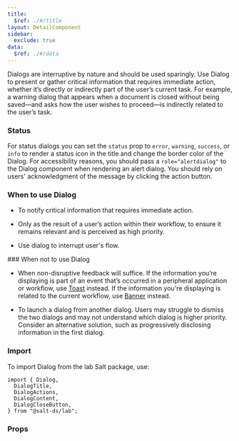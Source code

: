 ```yaml
---
title:
  $ref: ./#/title
layout: DetailComponent
sidebar:
  exclude: true
data:
  $ref: ./#/data
---
```


Dialogs are interruptive by nature and should be used sparingly. Use Dialog to present or gather critical information that requires immediate action, whether it’s directly or indirectly part of the user’s current task. For example, a warning dialog that appears when a document is closed without being saved—and asks how the user wishes to proceed—is indirectly related to the user’s task.

### Status

For status dialogs you can set the `status` prop to `error`, `warning`, `success`, or `info` to render a status icon in the title and change the border color of the Dialog. For accessibility reasons, you should pass a `role="alertdialog"` to the Dialog component when rendering an alert dialog. You should rely on users' acknowledgment of the message by clicking the action button.

### When to use Dialog

- To notify critical information that requires immediate action.

- Only as the result of a user’s action within their workflow, to ensure it remains relevant and is perceived as high priority.

- Use dialog to interrupt user's flow.

### When not to use Dialog

- When non-disruptive feedback will suffice. If the information you’re displaying is part of an event that’s occurred in a peripheral application or workflow, use [Toast](../toast) instead. If the information you're displaying is related to the current workflow, use [Banner](../banner) instead.

- To launch a dialog from another dialog. Users may struggle to dismiss the two dialogs and may not understand which dialog is higher priority. Consider an alternative solution, such as progressively disclosing information in the first dialog.

### Import

To import Dialog from the lab Salt package, use:

```
import { Dialog,
  DialogTitle,
  DialogActions,
  DialogContent,
  DialogCloseButton,
} from "@salt-ds/lab";
```

### Props

<PropsTable packageName="lab" componentName="Dialog" />
